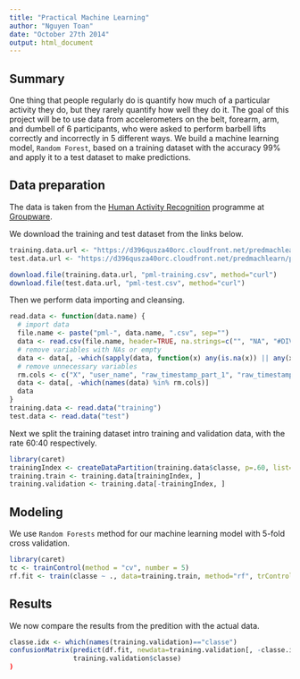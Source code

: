 ```yaml
---
title: "Practical Machine Learning"
author: "Nguyen Toan"
date: "October 27th 2014"
output: html_document
---
```

  
## Summary

One thing that people regularly do is quantify how much of a particular activity they do, but they rarely quantify how well they do it. The goal of  this project will be to use data from accelerometers on the belt, forearm, arm, and dumbell of 6 participants, who were asked to perform barbell lifts correctly and incorrectly in 5 different ways. We build a machine learning model, `Random Forest`, based on a training dataset with the accuracy 99% and apply it to a test dataset to make predictions.

## Data preparation
The data is taken from the [Human Activity Recognition](http://groupware.les.inf.puc-rio.br/har) programme at [Groupware](http://groupware.les.inf.puc-rio.br/).

We download the training and test dataset from the links below.

```r
training.data.url <- "https://d396qusza40orc.cloudfront.net/predmachlearn/pml-training.csv"
test.data.url <- "https://d396qusza40orc.cloudfront.net/predmachlearn/pml-testing.csv"
```
```r
download.file(training.data.url, "pml-training.csv", method="curl")
download.file(test.data.url, "pml-test.csv", method="curl")
```

Then we perform data importing and cleansing.
```r
read.data <- function(data.name) {
  # import data
  file.name <- paste("pml-", data.name, ".csv", sep="")
  data <- read.csv(file.name, header=TRUE, na.strings=c("", "NA", "#DIV/0!"))
  # remove variables with NAs or empty
  data <- data[, -which(sapply(data, function(x) any(is.na(x)) || any(x=="")))]
  # remove unnecessary variables
  rm.cols <- c("X", "user_name", "raw_timestamp_part_1", "raw_timestamp_part_2", "cvtd_timestamp", "new_window", "num_window")
  data <- data[, -which(names(data) %in% rm.cols)]
  data
}
training.data <- read.data("training")
test.data <- read.data("test")
```

Next we split the training dataset intro training and validation data, with the rate 60:40 respectively.
```r
library(caret)
trainingIndex <- createDataPartition(training.data$classe, p=.60, list=FALSE)
training.train <- training.data[trainingIndex, ]
training.validation <- training.data[-trainingIndex, ]
```

## Modeling

We use `Random Forests` method for our machine learning model with 5-fold cross validation.

```r
library(caret)
tc <- trainControl(method = "cv", number = 5)
rf.fit <- train(classe ~ ., data=training.train, method="rf", trControl=tc)
```

## Results

We now compare the results from the predition with the actual data.
```r
classe.idx <- which(names(training.validation)=="classe")
confusionMatrix(predict(df.fit, newdata=training.validation[, -classe.idx]),
                training.validation$classe)
)
```
